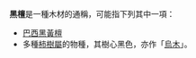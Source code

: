 '''黑檀'''是一種木材的通稱，可能指下列其中一項：
* [[巴西黑黃檀|巴西黑黃檀]]
* 多種[[柿樹屬|柿樹屬]]的物種，其樹心黑色，亦作「[[非洲烏木|烏木]]」。

{{disambig}}